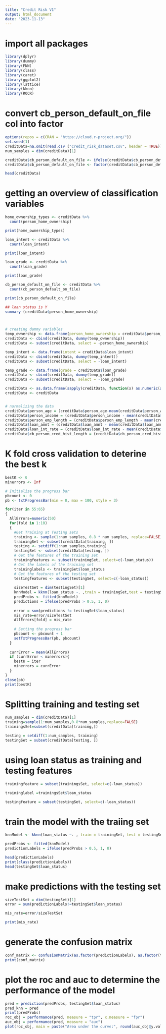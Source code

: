 ```yaml
---
title: "Credit Risk V1"
output: html_document
date: "2023-11-13"
---
```

# import all packages
```r
library(dplyr)
library(dummy)
library(FNN)
library(class)
library(caret)
library(ggplot2)
library(lattice)
library(kknn)
library(ROCR)
```

# convert cb_person_default_on_file col into factor
```r
options(repos = c(CRAN = "https://cloud.r-project.org/"))
set.seed(1)
creditData=na.omit(read.csv ("credit_risk_dataset.csv", header = TRUE))
num_samples = dim(creditData)[1]

creditData$cb_person_default_on_file <- ifelse(creditData$cb_person_default_on_file == "Y", 1, 0)
creditData$cb_person_default_on_file <- factor(creditData$cb_person_default_on_file, levels = c(1, 0))

head(creditData)
```

# getting an overview of classification variables
```r
home_ownership_types <- creditData %>% 
  count(person_home_ownership)

print(home_ownership_types)

loan_intent <- creditData %>% 
  count(loan_intent)

print(loan_intent)

loan_grade <- creditData %>% 
  count(loan_grade)

print(loan_grade)

cb_person_default_on_file <- creditData %>% 
  count(cb_person_default_on_file)

print(cb_person_default_on_file)

```
```r
## loan status is Y 
summary (creditData$person_home_ownership)



# creating dummy variables
temp_ownership <- data.frame(person_home_ownership = creditData$person_home_ownership)
creditData <- cbind(creditData, dummy(temp_ownership))
creditData <- subset(creditData, select = -person_home_ownership)

temp_intent <- data.frame(intent = creditData$loan_intent)
creditData <- cbind(creditData, dummy(temp_intent))
creditData <- subset(creditData, select = -loan_intent)

temp_grade <- data.frame(grade = creditData$loan_grade)
creditData <- cbind(creditData, dummy(temp_grade))
creditData <- subset(creditData, select = -loan_grade)

creditData <- as.data.frame(sapply(creditData, function(x) as.numeric(as.character(x))))
creditData <- creditData


# normalizing the data
creditData$person_age = (creditData$person_age-mean(creditData$person_age))/sd(creditData$person_age)
creditData$person_income = (creditData$person_income - mean(creditData$person_income))/sd(creditData$person_income)
creditData$person_emp_length = (creditData$person_emp_length - mean(creditData$person_emp_length))/sd(creditData$person_emp_length)
creditData$loan_amnt = (creditData$loan_amnt - mean(creditData$loan_amnt))/sd(creditData$loan_amnt)
creditData$loan_int_rate = (creditData$loan_int_rate - mean(creditData$loan_int_rate))/sd(creditData$loan_int_rate)
creditData$cb_person_cred_hist_length = (creditData$cb_person_cred_hist_length - mean(creditData$cb_person_cred_hist_length))/sd(creditData$cb_person_cred_hist_length)
```

# K fold cross validation to deterine the best k
```r
bestK <- 0
minerrors <- Inf

# Initialize the progress bar
pbcount <- 0
pb <- txtProgressBar(min = 0, max = 100, style = 3)

for(iter in 55:65)
{
  AllErrors=numeric(50)
  for(fold in 1:10)
  {
    #Get Training at Testing sets
    training <- sample(1:num_samples, 0.8 * num_samples, replace=FALSE)
    trainingSet <- subset(creditData[training, ]) 
    testing <- setdiff(1:num_samples,training) 
    testingSet <- subset(creditData[testing, ])
    # Get the features of the training set
    trainingfeatures <- subset(trainingSet, select=c(-loan_status))
    # Get the labels of the training set
    traininglabels <- trainingSet$loan_status
    # Get the features of the testing set
    testingfeatures <- subset(testingSet, select=c(-loan_status))
    
    sizeTestSet = dim(testingSet)[1]
    knnModel = kknn(loan_status ~. ,train = trainingSet,test = testingSet,k=iter)
    predProbs <- fitted(knnModel)
    predictions = ifelse(predProbs > 0.5, 1, 0)
    
    error = sum(predictions != testingSet$loan_status)
    mis_rate=error/sizeTestSet
    AllErrors[fold] = mis_rate
    
    # Setting the progress bar
    pbcount <- pbcount + 1
    setTxtProgressBar(pb, pbcount)
  }
  
  currError = mean(AllErrors)
  if (currError < minerrors){
    bestK = iter
    minerrors = currError
  }
}
close(pb)
print(bestK)
```
# Splitting training and testing set
```r
num_samples = dim(creditData)[1]
training=sample(1:num_samples,0.8*num_samples,replace=FALSE) 
trainingsSet=subset(creditData[training,])

testing = setdiff(1:num_samples, training)
testingSet = subset(creditData[testing, ])
```
# using loan status as training and testing features
```r
trainingfeature = subset(trainingsSet, select=c(-loan_status))

traininglabel =trainingsSet$loan_status

testingfeature = subset(testingSet, select=c(-loan_status))
```
# train the model with the traiing set
```r
knnModel <- kknn(loan_status ~. , train = trainingSet, test = testingSet, k=bestK)

predProbs <- fitted(knnModel)
predictionLabels = ifelse(predProbs > 0.5, 1, 0)

head(predictionLabels)
print(class(predictionLabels))
head(testingSet$loan_status)
```
# make predictions with the testing set
```r
sizeTestSet = dim(testingSet)[1] 
error = sum(predictionLabels!=testingSet$loan_status)

mis_rate=error/sizeTestSet

print(mis_rate)
```
# generate the confusion matrix
```r
conf_matrix <- confusionMatrix(as.factor(predictionLabels), as.factor(testingSet$loan_status), positive = "1")
print(conf_matrix)
```
# plot the roc and auc to determine the performance of the model
```r
pred = prediction(predProbs, testingSet$loan_status)
pred_knn = pred
print(predProbs)
roc_obj = performance(pred, measure = "tpr", x.measure = "fpr")
auc_obj = performance(pred, measure = "auc")
plot(roc_obj, main = paste("Area under the curve:", round(auc_obj@y.values[[1]], 2)))
```